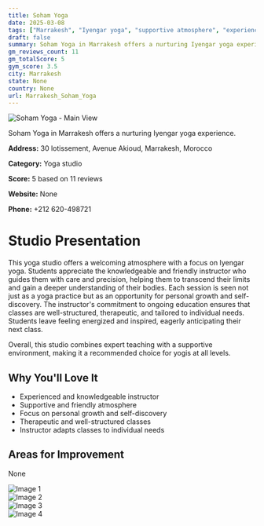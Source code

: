 ```yaml
---
title: Soham Yoga
date: 2025-03-08
tags: ["Marrakesh", "Iyengar yoga", "supportive atmosphere", "experienced instruction", "Marrakesh"]  
draft: false
summary: Soham Yoga in Marrakesh offers a nurturing Iyengar yoga experience.
gm_reviews_count: 11
gm_totalScore: 5
gym_score: 3.5
city: Marrakesh
state: None
country: None
url: Marrakesh_Soham_Yoga
---
```


<div className="aspect-[16/9] relative my-8">
  <img 
    src="https://lh5.googleusercontent.com/p/AF1QipO6eCPbydQ-gQYJfnINsWoft-0Q8crhEIePSGcx=w1920-h1080-k-no"
    alt="Soham Yoga - Main View"
    className="object-cover absolute inset-0 w-full h-full rounded-lg"
  />
</div>

Soham Yoga in Marrakesh offers a nurturing Iyengar yoga experience.

**Address:** 30 lotissement, Avenue Akioud, Marrakesh, Morocco

**Category:** Yoga studio

**Score:** 5 based on 11 reviews

**Website:** None

**Phone:** +212 620-498721

# Studio Presentation

This yoga studio offers a welcoming atmosphere with a focus on Iyengar yoga. Students appreciate the knowledgeable and friendly instructor who guides them with care and precision, helping them to transcend their limits and gain a deeper understanding of their bodies. Each session is seen not just as a yoga practice but as an opportunity for personal growth and self-discovery. The instructor's commitment to ongoing education ensures that classes are well-structured, therapeutic, and tailored to individual needs. Students leave feeling energized and inspired, eagerly anticipating their next class.

Overall, this studio combines expert teaching with a supportive environment, making it a recommended choice for yogis at all levels.

## Why You'll Love It

- Experienced and knowledgeable instructor
- Supportive and friendly atmosphere
- Focus on personal growth and self-discovery
- Therapeutic and well-structured classes
- Instructor adapts classes to individual needs

## Areas for Improvement

None

<div className="grid grid-cols-1 xl:grid-cols-2 gap-4 my-8">
<div className="aspect-[4/3] relative"><img src="https://lh5.googleusercontent.com/p/AF1QipMZM3fsVVC__Z4mNUt0G_5j3Z5AGIqdvIYAAWG0=w1920-h1080-k-no" alt="Image 1" className="object-cover absolute inset-0 w-full h-full rounded-lg" /></div>
<div className="aspect-[4/3] relative"><img src="https://lh5.googleusercontent.com/p/AF1QipMDIZtdGhDTE7no0ivZVpQoz6ExmcHKLjL3D9Z4=w1920-h1080-k-no" alt="Image 2" className="object-cover absolute inset-0 w-full h-full rounded-lg" /></div>
<div className="aspect-[4/3] relative"><img src="https://lh5.googleusercontent.com/p/AF1QipObHwZ6VOAcWpHSogvd066oXpS3kDxBItxNFoee=w1920-h1080-k-no" alt="Image 3" className="object-cover absolute inset-0 w-full h-full rounded-lg" /></div>
<div className="aspect-[4/3] relative"><img src="https://lh5.googleusercontent.com/p/AF1QipPfPp6mds2fdpfaguTlfPcXVE9-Bx1YThxrMHVt=w1920-h1080-k-no" alt="Image 4" className="object-cover absolute inset-0 w-full h-full rounded-lg" /></div>
</div>